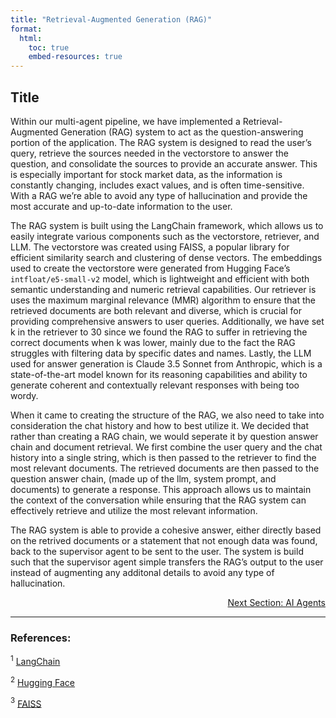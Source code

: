 ```yaml
---
title: "Retrieval-Augmented Generation (RAG)"
format:
  html:
    toc: true
    embed-resources: true
---
```


## Title


Within our multi-agent pipeline, we have implemented a Retrieval-Augmented Generation (RAG) system to act as the question-answering portion of the application. The RAG system is designed to read the user's query, retrieve the sources needed in the vectorstore to answer the question, and consolidate the sources to provide an accurate answer. This is especially important for stock market data, as the information is constantly changing, includes exact values, and is often time-sensitive. With a RAG we're able to avoid any type of hallucination and provide the most accurate and up-to-date information to the user.

The RAG system is built using the LangChain framework, which allows us to easily integrate various components such as the vectorstore, retriever, and LLM. The vectorstore was created using FAISS, a popular library for efficient similarity search and clustering of dense vectors. The embeddings used to create the vectorstore were generated from Hugging Face's `intfloat/e5-small-v2` model, which is lightweight and efficient with both semantic understanding and numeric retrieval capabilities. Our retriever is uses the maximum marginal relevance (MMR) algorithm to ensure that the retrieved documents are both relevant and diverse, which is crucial for providing comprehensive answers to user queries. Additionally, we have set k in the retriever to 30 since we found the RAG to suffer in retrieving the correct documents when k was lower, mainly due to the fact the RAG struggles with filtering data by specific dates and names. Lastly, the LLM used for answer generation is Claude 3.5 Sonnet from Anthropic, which is a state-of-the-art model known for its reasoning capabilities and ability to generate coherent and contextually relevant responses with being too wordy.

When it came to creating the structure of the RAG, we also need to take into consideration the chat history and how to best utilize it. We decided that rather than creating a RAG chain, we would seperate it by question answer chain and document retrieval. We first combine the user query and the chat history into a single string, which is then passed to the retriever to find the most relevant documents. The retrieved documents are then passed to the question answer chain, (made up of the llm, system prompt, and documents) to generate a response. This approach allows us to maintain the context of the conversation while ensuring that the RAG system can effectively retrieve and utilize the most relevant information.

The RAG system is able to provide a cohesive answer, either directly based on the retrived documents or a statement that not enough data was found, back to the supervisor agent to be sent to the user. The system is build such that the supervisor agent simple transfers the RAG's output to the user instead of augmenting any additonal details to avoid any type of hallucination.



<!-- Reference to next section -->
<div style="text-align: right;">
  <a href="2_data.html">Next Section: AI Agents</a>
</div>

---

### References:

${^1}$ [LangChain](https://python.langchain.com/docs/)

${^2}$ [Hugging Face](https://huggingface.co/)

${^3}$ [FAISS](https://python.langchain.com/docs/integrations/vectorstores/faiss/)